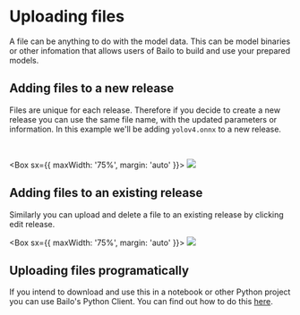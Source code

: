 

# Uploading files

A file can be anything to do with the model data. This can be model binaries or other infomation that allows users of
Bailo to build and use your prepared models.

## Adding files to a new release

Files are unique for each release. Therefore if you decide to create a new release you can use the same file name, with
the updated parameters or information. In this example we'll be adding `yolov4.onnx` to a new release.

<br />

<Box sx={{ maxWidth: '75%', margin: 'auto' }}>
  <Image src={bailoUploadFile} />
</Box>

## Adding files to an existing release

Similarly you can upload and delete a file to an existing release by clicking edit release.

<Box sx={{ maxWidth: '75%', margin: 'auto' }}>
  <Image src={bailoUploadedFile} />
</Box>

## Uploading files programatically

If you intend to download and use this in a notebook or other Python project you can use Bailo's Python Client. You can
find out how to do this [here](/docs/python/notebooks/models_and_releases_demo/index.html).

